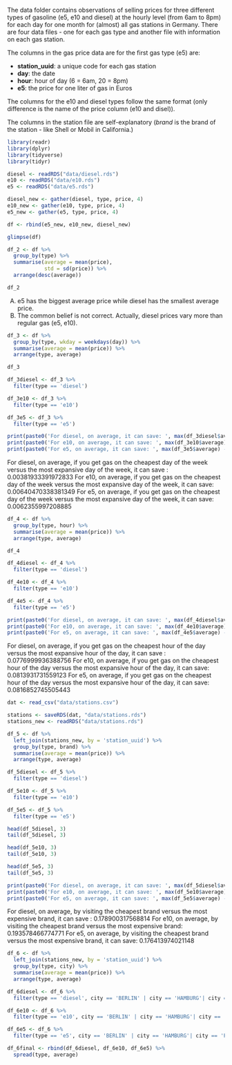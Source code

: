 The data folder contains observations of selling prices for three different types of gasoline (e5, e10 and diesel) at the hourly level (from 6am to 8pm) for each day for one month for (almost) all gas stations in Germany. There are four data files - one for each gas type and another file with information on each gas station. 

The columns in the gas price data are for the first gas type (e5) are:

- **station_uuid**: a unique code for each gas station
- **day**: the date 
- **hour**: hour of day (6 = 6am, 20 = 8pm)
- **e5**: the price for one liter of gas in Euros  

The columns for the e10 and diesel types follow the same format (only difference is the name of the price column (e10 and disel)).

The columns in the station file are self-explanatory (*brand* is the brand of the station - like Shell or Mobil in California.)

```r
library(readr)
library(dplyr)
library(tidyverse)
library(tidyr)

diesel <- readRDS("data/diesel.rds")
e10 <- readRDS("data/e10.rds")
e5 <- readRDS("data/e5.rds")

diesel_new <- gather(diesel, type, price, 4)
e10_new <- gather(e10, type, price, 4)
e5_new <- gather(e5, type, price, 4)

df <- rbind(e5_new, e10_new, diesel_new)

glimpse(df)
```


```r
df_2 <- df %>%
  group_by(type) %>%
  summarise(average = mean(price),
            std = sd(price)) %>%
  arrange(desc(average))

df_2
```

(A) e5 has the biggest average price while diesel has the smallest average price.
(B) The common belief is not correct. Actually, diesel prices vary more than regular gas (e5, e10).


```r
df_3 <- df %>%
  group_by(type, wkday = weekdays(day)) %>%
  summarise(average = mean(price)) %>%
  arrange(type, average)

df_3

df_3diesel <- df_3 %>%
  filter(type == 'diesel')

df_3e10 <- df_3 %>%
  filter(type == 'e10')

df_3e5 <- df_3 %>%
  filter(type == 'e5')

print(paste0('For diesel, on average, it can save: ', max(df_3diesel$average) - min(df_3diesel$average)))
print(paste0('For e10, on average, it can save: ', max(df_3e10$average) - min(df_3e10$average)))
print(paste0('For e5, on average, it can save: ', max(df_3e5$average) - min(df_3e5$average)))
```

For diesel, on average, if you get gas on the cheapest day of the week versus the most expansive day of the week, it can save : 0.00381933391972833
For e10, on average, if you get gas on the cheapest day of the week versus the most expansive day of the week, it can save: 0.00640470338381349
For e5, on average, if you get gas on the cheapest day of the week versus the most expansive day of the week, it can save: 0.0062355997208885


```r
df_4 <- df %>%
  group_by(type, hour) %>%
  summarise(average = mean(price)) %>%
  arrange(type, average)

df_4

df_4diesel <- df_4 %>%
  filter(type == 'diesel')

df_4e10 <- df_4 %>%
  filter(type == 'e10')

df_4e5 <- df_4 %>%
  filter(type == 'e5')

print(paste0('For diesel, on average, it can save: ', max(df_4diesel$average) - min(df_4diesel$average)))
print(paste0('For e10, on average, it can save: ', max(df_4e10$average) - min(df_4e10$average)))
print(paste0('For e5, on average, it can save: ', max(df_4e5$average) - min(df_4e5$average)))
```

For diesel, on average, if you get gas on the cheapest hour of the day versus the most expansive hour of the day, it can save : 0.0776999936388756
For e10, on average, if you get gas on the cheapest hour of the day versus the most expansive hour of the day, it can save: 0.0813931731559123
For e5, on average, if you get gas on the cheapest hour of the day versus the most expansive hour of the day, it can save: 0.0816852745505443


```r
dat <- read_csv("data/stations.csv")

stations <- saveRDS(dat, "data/stations.rds")
stations_new <- readRDS("data/stations.rds")

df_5 <- df %>%
  left_join(stations_new, by = 'station_uuid') %>%
  group_by(type, brand) %>%
  summarise(average = mean(price)) %>%
  arrange(type, average)

df_5diesel <- df_5 %>%
  filter(type == 'diesel')

df_5e10 <- df_5 %>%
  filter(type == 'e10')

df_5e5 <- df_5 %>%
  filter(type == 'e5')

head(df_5diesel, 3)
tail(df_5diesel, 3)

head(df_5e10, 3)
tail(df_5e10, 3)

head(df_5e5, 3)
tail(df_5e5, 3)

print(paste0('For diesel, on average, it can save: ', max(df_5diesel$average) - min(df_5diesel$average)))
print(paste0('For e10, on average, it can save: ', max(df_5e10$average) - min(df_5e10$average)))
print(paste0('For e5, on average, it can save: ', max(df_5e5$average) - min(df_5e5$average)))
```

For diesel, on average, by visiting the cheapest brand versus the most expensive brand, it can save : 0.178900317568814
For e10, on average, by visiting the cheapest brand versus the most expensive brand: 0.193578466774771
For e5, on average, by visiting the cheapest brand versus the most expensive brand, it can save: 0.176413974021148


```r
df_6 <- df %>%
  left_join(stations_new, by = 'station_uuid') %>%
  group_by(type, city) %>%
  summarise(average = mean(price)) %>%
  arrange(type, average)

df_6diesel <- df_6 %>%
  filter(type == 'diesel', city == 'BERLIN' | city == 'HAMBURG'| city == 'FRANKFURT' | city == 'BREMEN')

df_6e10 <- df_6 %>%
  filter(type == 'e10', city == 'BERLIN' | city == 'HAMBURG'| city == 'FRANKFURT' | city == 'BREMEN')

df_6e5 <- df_6 %>%
  filter(type == 'e5', city == 'BERLIN' | city == 'HAMBURG'| city == 'FRANKFURT' | city == 'BREMEN')

df_6final <- rbind(df_6diesel, df_6e10, df_6e5) %>%
  spread(type, average)
```

